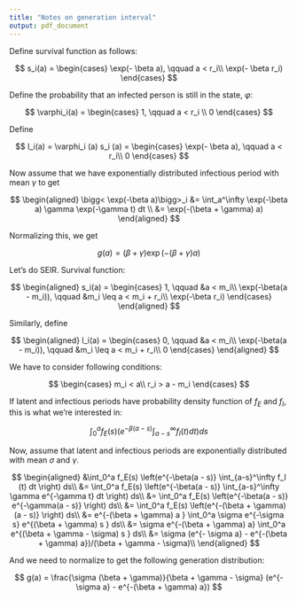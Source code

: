 ```yaml
---
title: "Notes on generation interval"
output: pdf_document
---
```


Define survival function as follows:

$$
s_i(a) = \begin{cases}
\exp(- \beta a), \qquad a < r_i\\
\exp(- \beta r_i)
\end{cases}
$$

Define the probability that an infected person is still in the state, $\varphi$:

$$
\varphi_i(a) = \begin{cases}
1, \qquad a < r_i \\
0
\end{cases}
$$

Define

$$
l_i(a) = \varphi_i (a) s_i (a) = \begin{cases}
\exp(- \beta a), \qquad a < r_i\\
0
\end{cases}
$$

Now assume that we have exponentially distributed infectious period with mean $\gamma$ to get

$$
\begin{aligned}
\bigg< \exp(-\beta a)\bigg>_i &= \int_a^\infty \exp(-\beta a) \gamma \exp(-\gamma t) dt \\
&= \exp(-(\beta + \gamma) a)
\end{aligned}
$$

Normalizing this, we get 

$$
g(a) = (\beta + \gamma) \exp(- (\beta + \gamma) a)
$$

Let's do SEIR. Survival function:

$$
\begin{aligned}
s_i(a) = \begin{cases}
1, \qquad &a < m_i\\
\exp(-\beta(a - m_i)), \qquad &m_i \leq a < m_i + r_i\\
\exp(-\beta r_i)
\end{cases}
\end{aligned}
$$

Similarly, define

$$
\begin{aligned}
l_i(a) = \begin{cases}
0, \qquad &a < m_i\\
\exp(-\beta(a - m_i)), \qquad &m_i \leq a < m_i + r_i\\
0
\end{cases}
\end{aligned}
$$

We have to consider following conditions:

$$
\begin{cases}
m_i < a\\
r_i > a - m_i
\end{cases}
$$

If latent and infectious periods have probability density function of $f_E$ and $f_I$, this is what we're interested in:

$$
\int_0^a f_E(s) \left(e^{-\beta(a - s)} \int_{a-s}^\infty f_I (t) dt \right) ds
$$

Now, assume that latent and infectious periods are exponentially distributed with mean $\sigma$ and $\gamma$.

$$
\begin{aligned}
&\int_0^a f_E(s) \left(e^{-\beta(a - s)} \int_{a-s}^\infty f_I (t) dt \right) ds\\
&= \int_0^a f_E(s) \left(e^{-\beta(a - s)} \int_{a-s}^\infty \gamma e^{-\gamma t} dt \right) ds\\
&= \int_0^a f_E(s) \left(e^{-\beta(a - s)} e^{-\gamma(a - s)} \right) ds\\
&= \int_0^a f_E(s) \left(e^{-(\beta + \gamma)(a - s)} \right) ds\\
&= e^{-(\beta + \gamma) a } \int_0^a \sigma e^{-\sigma s} e^{(\beta + \gamma) s } ds\\
&= \sigma e^{-(\beta + \gamma) a} \int_0^a  e^{(\beta + \gamma - \sigma) s } ds\\
&= \sigma (e^{- \sigma a} - e^{-(\beta + \gamma) a})/(\beta + \gamma - \sigma)\\
\end{aligned}
$$

And we need to normalize to get the following generation distribution:

$$
g(a) = \frac{\sigma (\beta + \gamma)}{\beta + \gamma - \sigma} (e^{- \sigma a} - e^{-(\beta + \gamma) a})
$$
